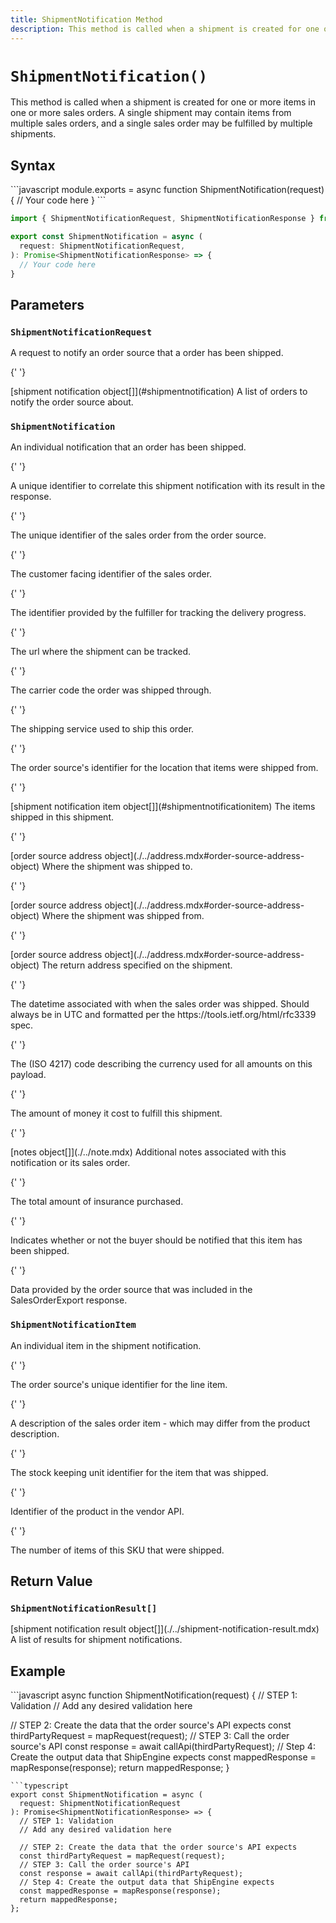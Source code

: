 ```yaml
---
title: ShipmentNotification Method
description: This method is called when a shipment is created for one or more items in one or more sales orders.
---
```


# `ShipmentNotification()`

This method is called when a shipment is created for one or more items in one or more sales orders.
A single shipment may contain items from multiple sales orders, and a single sales order
may be fulfilled by multiple shipments.

## Syntax

<CodeWrapper>
```javascript
module.exports = async function ShipmentNotification(request) {
  // Your code here
}
```

```typescript
import { ShipmentNotificationRequest, ShipmentNotificationResponse } from '@shipengine/connect-order-source-api'

export const ShipmentNotification = async (
  request: ShipmentNotificationRequest,
): Promise<ShipmentNotificationResponse> => {
  // Your code here
}
```

</CodeWrapper>

## Parameters

### `ShipmentNotificationRequest`

A request to notify an order source that a order has been shipped.

<Reference>

{' '}

<Field name="notifications" nullable={false}>
  <Type>[shipment notification object[]](#shipmentnotification)</Type>
  <Description>A list of orders to notify the order source about.</Description>
</Field>

</Reference>

### `ShipmentNotification`

An individual notification that an order has been shipped.

<Reference>

{' '}

<Field name="notification_id" type="string" nullable={false}>
  <Description>
    A unique identifier to correlate this shipment notification with its result in the response.
  </Description>
</Field>

{' '}

<Field name="order_id" type="string" nullable={false}>
  <Description>The unique identifier of the sales order from the order source.</Description>
</Field>

{' '}

<Field name="order_number" type="string" nullable={true}>
  <Description>The customer facing identifier of the sales order.</Description>
</Field>

{' '}

<Field name="tracking_number" type="string" nullable={true}>
  <Description>The identifier provided by the fulfiller for tracking the delivery progress.</Description>
</Field>

{' '}

<Field name="tracking_url" type="string" nullable={true}>
  <Description>The url where the shipment can be tracked.</Description>
</Field>

{' '}

<Field name="carrier_code" type="string" nullable={true}>
  <Description>The carrier code the order was shipped through.</Description>
</Field>

{' '}

<Field name="carrier_service_code" type="string" nullable={true}>
  <Description>The shipping service used to ship this order.</Description>
</Field>

{' '}

<Field name="ext_location_id" type="string" nullable={true}>
  <Description>The order source's identifier for the location that items were shipped from.</Description>
</Field>

{' '}

<Field name="items" nullable={false}>
  <Type>[shipment notification item object[]](#shipmentnotificationitem)</Type>
  <Description>The items shipped in this shipment.</Description>
</Field>

{' '}

<Field name="ship_to" nullable={true}>
  <Type>[order source address object](./../address.mdx#order-source-address-object)</Type>
  <Description>Where the shipment was shipped to.</Description>
</Field>

{' '}

<Field name="ship_from" nullable={true}>
  <Type>[order source address object](./../address.mdx#order-source-address-object)</Type>
  <Description>Where the shipment was shipped from.</Description>
</Field>

{' '}

<Field name="return_address" nullable={true}>
  <Type>[order source address object](./../address.mdx#order-source-address-object)</Type>
  <Description>The return address specified on the shipment.</Description>
</Field>

{' '}

<Field name="ship_date" type="string" nullable={true}>
  <Description>
    The datetime associated with when the sales order was shipped. Should always be in UTC and formatted per the
    https://tools.ietf.org/html/rfc3339 spec.
  </Description>
</Field>

{' '}

<Field name="currency" type="string" nullable={true}>
  <Description>The (ISO 4217) code describing the currency used for all amounts on this payload.</Description>
</Field>

{' '}

<Field name="fulfillment_cost" type="string" nullable={true}>
  <Description>The amount of money it cost to fulfill this shipment.</Description>
</Field>

{' '}

<Field name="notes" nullable={true}>
  <Type>[notes object[]](./../note.mdx)</Type>
  <Description>Additional notes associated with this notification or its sales order.</Description>
</Field>

{' '}

<Field name="insurance_cost" type="string" nullable={true}>
  <Description>The total amount of insurance purchased.</Description>
</Field>

{' '}

<Field name="notify_buyer" type="boolean" nullable={true}>
  <Description>Indicates whether or not the buyer should be notified that this item has been shipped.</Description>
</Field>

{' '}

<Field name="integration_context" type="string" nullable={false}>
  <Description>Data provided by the order source that was included in the SalesOrderExport response.</Description>
</Field>

</Reference>

### `ShipmentNotificationItem`

An individual item in the shipment notification.

<Reference>

{' '}

<Field name="line_item_id" type="string" nullable={true}>
  <Description>The order source's unique identifier for the line item.</Description>
</Field>

{' '}

<Field name="description" type="string" nullable={false}>
  <Description>A description of the sales order item - which may differ from the product description.</Description>
</Field>

{' '}

<Field name="sku" type="string" nullable={true}>
  <Description>The stock keeping unit identifier for the item that was shipped.</Description>
</Field>

{' '}

<Field name="product_id" type="string" nullable={true}>
  <Description>Identifier of the product in the vendor API.</Description>
</Field>

{' '}

<Field name="quantity" type="number" nullable={false}>
  <Description>The number of items of this SKU that were shipped.</Description>
</Field>

</Reference>

## Return Value

### `ShipmentNotificationResult[]`

<Reference>
  <Field name="notification_results" required={true}>
    <Type>[shipment notification result object[]](./../shipment-notification-result.mdx)</Type>
    <Description>A list of results for shipment notifications.</Description>
  </Field>
</Reference>

## Example

<CodeWrapper>
```javascript
async function ShipmentNotification(request) {
  // STEP 1: Validation
  // Add any desired validation here

// STEP 2: Create the data that the order source's API expects
const thirdPartyRequest = mapRequest(request);
// STEP 3: Call the order source's API
const response = await callApi(thirdPartyRequest);
// Step 4: Create the output data that ShipEngine expects
const mappedResponse = mapResponse(response);
return mappedResponse;
}

````
```typescript
export const ShipmentNotification = async (
  request: ShipmentNotificationRequest
): Promise<ShipmentNotificationResponse> => {
  // STEP 1: Validation
  // Add any desired validation here

  // STEP 2: Create the data that the order source's API expects
  const thirdPartyRequest = mapRequest(request);
  // STEP 3: Call the order source's API
  const response = await callApi(thirdPartyRequest);
  // Step 4: Create the output data that ShipEngine expects
  const mappedResponse = mapResponse(response);
  return mappedResponse;
};
````

</CodeWrapper>
